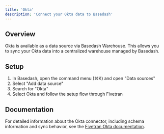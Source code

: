 ```yaml
---
title: 'Okta'
description: 'Connect your Okta data to Basedash'
---
```


## Overview

Okta is available as a data source via Basedash Warehouse. This allows you to sync your Okta data into a centralized warehouse managed by Basedash.

## Setup

1. In Basedash, open the command menu (⌘K) and open "Data sources"
2. Select "Add data source"
3. Search for "Okta"
4. Select Okta and follow the setup flow through Fivetran

## Documentation

For detailed information about the Okta connector, including schema information and sync behavior, see the [Fivetran Okta documentation](https://fivetran.com/docs/connectors/applications/okta).
